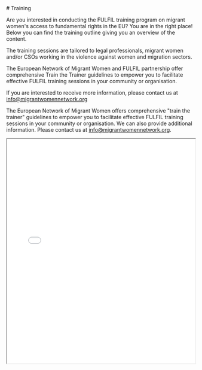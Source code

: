 
<Training>
  # Training

Are you interested in conducting the FULFIL training program on migrant women's access to fundamental rights in the EU? You are in the right place! Below you can find the training outline giving you an overview of the content.

The training sessions are tailored to legal professionals, migrant women and/or CSOs working in the violence against women and migration sectors.

The European Network of Migrant Women and FULFIL partnership offer comprehensive Train the Trainer guidelines to empower you to facilitate effective FULFIL training sessions in your community or organisation.

If you are interested to receive more information, please contact us at info@migrantwomennetwork.org

The European Network of Migrant Women offers comprehensive "train the trainer" guidelines to empower you to facilitate effective FULFIL training sessions in your community or organisation. We can also provide additional information. Please contact us at <a href="mailto:info@migrantwomennetwork.org?subject=Training">
info@migrantwomennetwork.org</a>.

  <iframe
    src="/TRAINING_OUTLINE.pdf"
    type="application/pdf"
    height="600"
    width="100%"
  />
</Training>
